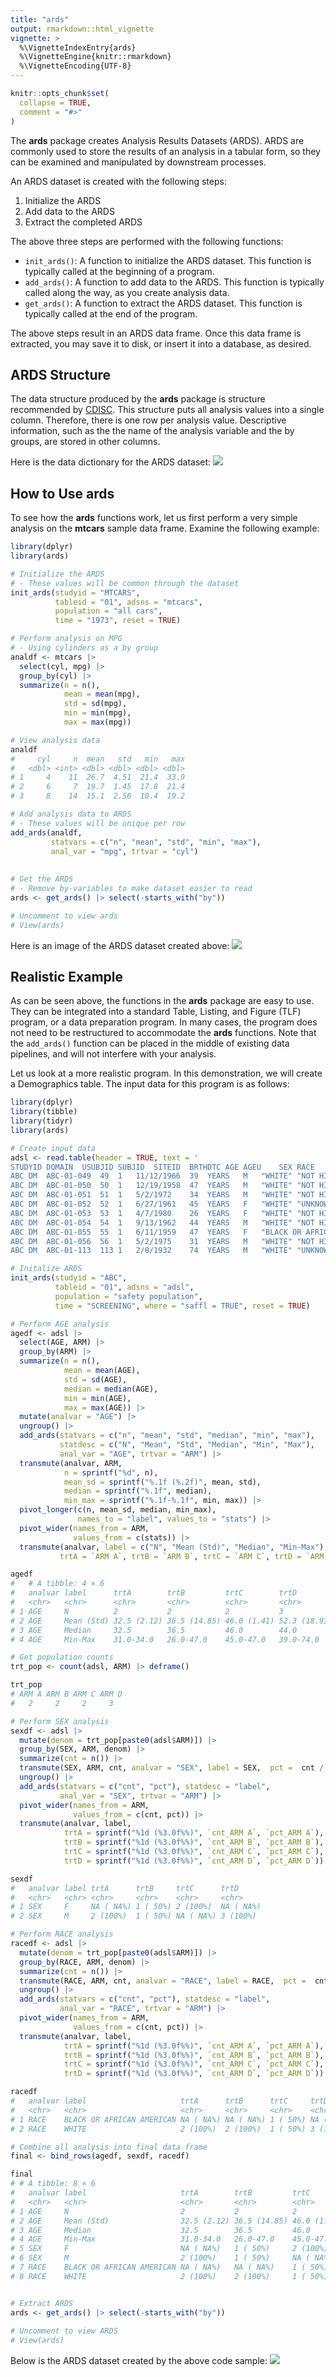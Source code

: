 ```yaml
---
title: "ards"
output: rmarkdown::html_vignette
vignette: >
  %\VignetteIndexEntry{ards}
  %\VignetteEngine{knitr::rmarkdown}
  %\VignetteEncoding{UTF-8}
---
```


```r
knitr::opts_chunk$set(
  collapse = TRUE,
  comment = "#>"
)
```

The **ards** package creates Analysis Results Datasets (ARDS). 
ARDS are commonly used to store the results of an analysis in a 
tabular form, so they can be examined and manipulated by downstream processes.

An ARDS dataset is created with the following steps:

1. Initialize the ARDS
2. Add data to the ARDS
3. Extract the completed ARDS

The above three steps are performed with the following functions:

* `init_ards()`:  A function to initialize the ARDS dataset. This function is typically called
at the beginning of a program.
* `add_ards()`:  A function to add data to the ARDS.  This function is typically called
along the way, as you create analysis data.
* `get_ards()`: A function to extract the ARDS dataset.  This function is typically called at 
the end of the program. 

The above steps result in an ARDS data frame.  Once this data frame is extracted,
you may save it to disk, or insert it into a database, as desired.

## ARDS Structure

The data structure produced by the **ards** package is structure
recommended by [CDISC](https://www.cdisc.org/). This structure puts all analysis 
values into a single column. 
Therefore, there is one row per analysis value.  Descriptive information, such as the 
the name of the analysis variable and the by groups, are stored in other
columns.  

Here is the data dictionary for the ARDS dataset:
<img src="../man/images/structure.png"/>


## How to Use **ards**

To see how the **ards** functions work, let us first perform a very simple 
analysis on the **mtcars** sample data frame.  Examine the following example:

```r
library(dplyr)
library(ards)

# Initialize the ARDS
# - These values will be common through the dataset
init_ards(studyid = "MTCARS",
          tableid = "01", adsns = "mtcars",
          population = "all cars",
          time = "1973", reset = TRUE)

# Perform analysis on MPG
# - Using cylinders as a by group
analdf <- mtcars |> 
  select(cyl, mpg) |> 
  group_by(cyl) |> 
  summarize(n = n(),
            mean = mean(mpg),
            std = sd(mpg),
            min = min(mpg),
            max = max(mpg))

# View analysis data
analdf
#     cyl     n  mean   std   min   max
#   <dbl> <int> <dbl> <dbl> <dbl> <dbl>
# 1     4    11  26.7  4.51  21.4  33.9
# 2     6     7  19.7  1.45  17.8  21.4
# 3     8    14  15.1  2.56  10.4  19.2

# Add analysis data to ARDS
# - These values will be unique per row
add_ards(analdf, 
         statvars = c("n", "mean", "std", "min", "max"),
         anal_var = "mpg", trtvar = "cyl")
         
         
# Get the ARDS
# - Remove by-variables to make dataset easier to read
ards <- get_ards() |> select(-starts_with("by"))

# Uncomment to view ards
# View(ards)

```
Here is an image of the ARDS dataset created above:
<img src="../man/images/ards2.png"/>


## Realistic Example 

As can be seen above, the functions in the **ards** package are easy to use.  
They can be integrated
into a standard Table, Listing, and Figure (TLF) program, or a data preparation
program.  In many cases, the program does not need to be restructured to accommodate
the **ards** functions.  Note that the `add_ards()` function can be placed in the 
middle of existing data pipelines, and will not interfere with your analysis.

Let us look at a more realistic program.
In this demonstration, we will create a Demographics table.  The input data
for this program is as follows:


```r
library(dplyr)
library(tibble)
library(tidyr)
library(ards)

# Create input data
adsl <- read.table(header = TRUE, text = '
STUDYID	DOMAIN	USUBJID	SUBJID	SITEID	BRTHDTC	AGE	AGEU	SEX	RACE	ETHNIC	ARMCD	ARM
ABC	DM	ABC-01-049	49	1	11/12/1966	39	YEARS	M	"WHITE"	"NOT HISPANIC OR LATINO"	4	"ARM D"
ABC	DM	ABC-01-050	50	1	12/19/1958	47	YEARS	M	"WHITE"	"NOT HISPANIC OR LATINO"	2	"ARM B"
ABC	DM	ABC-01-051	51	1	5/2/1972	34	YEARS	M	"WHITE"	"NOT HISPANIC OR LATINO"	1	"ARM A"
ABC	DM	ABC-01-052	52	1	6/27/1961	45	YEARS	F	"WHITE"	"UNKNOWN"	3	"ARM C"
ABC	DM	ABC-01-053	53	1	4/7/1980	26	YEARS	F	"WHITE"	"NOT HISPANIC OR LATINO"	2	"ARM B"
ABC	DM	ABC-01-054	54	1	9/13/1962	44	YEARS	M	"WHITE"	"NOT HISPANIC OR LATINO"	4	"ARM D"
ABC	DM	ABC-01-055	55	1	6/11/1959	47	YEARS	F	"BLACK OR AFRICAN AMERICAN"	"UNKNOWN"	3	"ARM C"
ABC	DM	ABC-01-056	56	1	5/2/1975	31	YEARS	M	"WHITE"	"NOT HISPANIC OR LATINO"	1	"ARM A"
ABC	DM	ABC-01-113	113	1	2/8/1932	74	YEARS	M	"WHITE"	"UNKNOWN"	4	"ARM D"')

# Initalize ARDS
init_ards(studyid = "ABC",
          tableid = "01", adsns = "adsl",
          population = "safety population",
          time = "SCREENING", where = "saffl = TRUE", reset = TRUE)

# Perform AGE analysis
agedf <- adsl |>
  select(AGE, ARM) |>
  group_by(ARM) |>
  summarize(n = n(),
            mean = mean(AGE),
            std = sd(AGE),
            median = median(AGE),
            min = min(AGE),
            max = max(AGE)) |>
  mutate(analvar = "AGE") |>
  ungroup() |>
  add_ards(statvars = c("n", "mean", "std", "median", "min", "max"),
           statdesc = c("N", "Mean", "Std", "Median", "Min", "Max"),
           anal_var = "AGE", trtvar = "ARM") |>
  transmute(analvar, ARM,
            n = sprintf("%d", n),
            mean_sd = sprintf("%.1f (%.2f)", mean, std),
            median = sprintf("%.1f", median),
            min_max = sprintf("%.1f-%.1f", min, max)) |>
  pivot_longer(c(n, mean_sd, median, min_max),
               names_to = "label", values_to = "stats") |>
  pivot_wider(names_from = ARM,
              values_from = c(stats)) |>
  transmute(analvar, label = c("N", "Mean (Std)", "Median", "Min-Max"),
           trtA = `ARM A`, trtB = `ARM B`, trtC = `ARM C`, trtD = `ARM D`)

agedf
#   # A tibble: 4 × 6
#   analvar label      trtA        trtB         trtC        trtD        
#   <chr>   <chr>      <chr>       <chr>        <chr>       <chr>       
# 1 AGE     N          2           2            2           3           
# 2 AGE     Mean (Std) 32.5 (2.12) 36.5 (14.85) 46.0 (1.41) 52.3 (18.93)
# 3 AGE     Median     32.5        36.5         46.0        44.0        
# 4 AGE     Min-Max    31.0-34.0   26.0-47.0    45.0-47.0   39.0-74.0  

# Get population counts
trt_pop <- count(adsl, ARM) |> deframe()

trt_pop
# ARM A ARM B ARM C ARM D 
#   2     2     2     3 

# Perform SEX analysis
sexdf <- adsl |>
  mutate(denom = trt_pop[paste0(adsl$ARM)]) |>
  group_by(SEX, ARM, denom) |>
  summarize(cnt = n()) |>
  transmute(SEX, ARM, cnt, analvar = "SEX", label = SEX,  pct =  cnt / denom * 100) |>
  ungroup() |>
  add_ards(statvars = c("cnt", "pct"), statdesc = "label",
           anal_var = "SEX", trtvar = "ARM") |>
  pivot_wider(names_from = ARM,
              values_from = c(cnt, pct)) |>
  transmute(analvar, label,
            trtA = sprintf("%1d (%3.0f%%)", `cnt_ARM A`, `pct_ARM A`),
            trtB = sprintf("%1d (%3.0f%%)", `cnt_ARM B`, `pct_ARM B`),
            trtC = sprintf("%1d (%3.0f%%)", `cnt_ARM C`, `pct_ARM C`),
            trtD = sprintf("%1d (%3.0f%%)", `cnt_ARM D`, `pct_ARM D`))

sexdf
#   analvar label trtA      trtB     trtC      trtD     
#   <chr>   <chr> <chr>     <chr>    <chr>     <chr>    
# 1 SEX     F     NA ( NA%) 1 ( 50%) 2 (100%)  NA ( NA%)
# 2 SEX     M     2 (100%)  1 ( 50%) NA ( NA%) 3 (100%) 

# Perform RACE analysis
racedf <- adsl |>
  mutate(denom = trt_pop[paste0(adsl$ARM)]) |>
  group_by(RACE, ARM, denom) |>
  summarize(cnt = n()) |>
  transmute(RACE, ARM, cnt, analvar = "RACE", label = RACE,  pct =  cnt / denom * 100) |>
  ungroup() |>
  add_ards(statvars = c("cnt", "pct"), statdesc = "label",
           anal_var = "RACE", trtvar = "ARM") |>
  pivot_wider(names_from = ARM,
              values_from = c(cnt, pct)) |>
  transmute(analvar, label,
            trtA = sprintf("%1d (%3.0f%%)", `cnt_ARM A`, `pct_ARM A`),
            trtB = sprintf("%1d (%3.0f%%)", `cnt_ARM B`, `pct_ARM B`),
            trtC = sprintf("%1d (%3.0f%%)", `cnt_ARM C`, `pct_ARM C`),
            trtD = sprintf("%1d (%3.0f%%)", `cnt_ARM D`, `pct_ARM D`))

racedf
#   analvar label                     trtA      trtB      trtC     trtD     
#   <chr>   <chr>                     <chr>     <chr>     <chr>    <chr>    
# 1 RACE    BLACK OR AFRICAN AMERICAN NA ( NA%) NA ( NA%) 1 ( 50%) NA ( NA%)
# 2 RACE    WHITE                     2 (100%)  2 (100%)  1 ( 50%) 3 (100%) 

# Combine all analysis into final data frame
final <- bind_rows(agedf, sexdf, racedf)

final
# # A tibble: 8 × 6
#   analvar label                     trtA        trtB         trtC        trtD        
#   <chr>   <chr>                     <chr>       <chr>        <chr>       <chr>       
# 1 AGE     N                         2           2            2           3           
# 2 AGE     Mean (Std)                32.5 (2.12) 36.5 (14.85) 46.0 (1.41) 52.3 (18.93)
# 3 AGE     Median                    32.5        36.5         46.0        44.0        
# 4 AGE     Min-Max                   31.0-34.0   26.0-47.0    45.0-47.0   39.0-74.0   
# 5 SEX     F                         NA ( NA%)   1 ( 50%)     2 (100%)    NA ( NA%)   
# 6 SEX     M                         2 (100%)    1 ( 50%)     NA ( NA%)   3 (100%)    
# 7 RACE    BLACK OR AFRICAN AMERICAN NA ( NA%)   NA ( NA%)    1 ( 50%)    NA ( NA%)   
# 8 RACE    WHITE                     2 (100%)    2 (100%)     1 ( 50%)    3 (100%)  


# Extract ARDS
ards <- get_ards() |> select(-starts_with("by"))
                             
# Uncomment to view ARDS                             
# View(ards)

```
Below is the ARDS dataset created by the above code sample:
<img src="../man/images/ards1.png"/>
